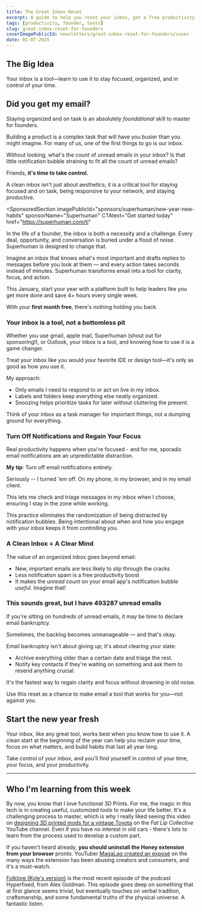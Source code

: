 ```yaml
---
title: The Great Inbox Reset
excerpt: A guide to help you reset your inbox, get a free productivity boost, and do better work.
tags: [productivity, founder, tools]
slug: great-inbox-reset-for-founders
coverImagePublicId: newsletters/great-inbox-reset-for-founders/cover
date: 01-07-2025
---
```


## The Big Idea

Your inbox is a tool—learn to use it to stay focused, organized, and in control of your time.


## Did you get my email?

Staying organized and on task is an absolutely _foundational_ skill to master for founders.

Building a product is a complex task that will have you busier than you might imagine. For many of us, one of the first things to go is our inbox.

Without looking, what's the count of unread emails in your inbox? Is that little notification bubble straining to fit all the count of unread emails?

Friends, **it's time to take control.**

A clean inbox isn't just about aesthetics; it is a critical tool for staying focused and on task, being responsive to your network, and staying productive.



<SponsoredSection
  imagePublicId="sponsors/superhuman/new-year-new-habits"
  sponsorName="Superhuman"
  CTAtext="Get started today"
  href="https://superhuman.com/ti"
>

In the life of a founder, the inbox is both a necessity and a challenge. Every deal, opportunity, and conversation is buried under a flood of noise. Superhuman is designed to change that.

Imagine an inbox that knows what's most important and drafts replies to messages before you look at them — and every action takes seconds instead of minutes. Superhuman transforms email into a tool for clarity, focus, and action.

This January, start your year with a platform built to help leaders like you get more done and save 4+ hours every single week.

With your **first month free**, there's nothing holding you back.

</SponsoredSection>


### Your inbox is a tool, not a bottomless pit

Whether you use gmail, apple mail, Superhuman (shout out for sponsoring!), or Outlook, your inbox is a tool, and knowing how to use it is a game changer.

Treat your inbox like you would your favorite IDE or design tool—it's only as good as how you use it.

My approach:

- Only emails I need to respond to or act on live in my inbox.
- Labels and folders keep everything else neatly organized.
- Snoozing helps prioritize tasks for later without cluttering the present.

Think of your inbox as a task manager for important things, not a dumping ground for everything.

### Turn Off Notifications and Regain Your Focus

Real productivity happens when you're focused - and for me, sporadic email notifications are an unpredictable distraction.

**My tip**: Turn off email notifications entirely.

Seriously -- I turned 'em off. On my phone, in my browser, and in my email client.

This lets me check and triage messages in my inbox when I choose, ensuring I stay in the zone while working.

This practice eliminates the randomization of being distracted by notification bubbles. Being intentional about when and how you engage with your inbox keeps it from controlling you.

### A Clean Inbox = A Clear Mind

The value of an organized inbox goes beyond email:

- New, important emails are less likely to slip through the cracks
- Less notification spam is a free productivity boost
- It makes the _unread count_ on your email app's notification bubble _useful._ Imagine that!

### This sounds great, but I have 493287 unread emails

If you're sitting on hundreds of unread emails, it may be time to declare email bankruptcy.

Sometimes, the backlog becomes unmanageable — and that's okay.

Email bankruptcy isn't about giving up; it's about clearing your slate:

- Archive everything older than a certain date and triage the rest.
- Notify key contacts if they're waiting on something and ask them to resend anything crucial.

It's the fastest way to regain clarity and focus without drowning in old noise.

Use this reset as a chance to make email a tool that works for you—not against you.


## Start the new year fresh

Your inbox, like any great tool, works best when you know how to use it. A clean start at the beginning of the year can help you reclaim your time, focus on what matters, and build habits that last all year long.

Take control of your inbox, and you'll find yourself in control of your time, your focus, and your productivity.

---

## Who I'm learning from this week

By now, you know that I love functional 3D Prints. For me, the magic in this tech is in creating useful, customized tools to make your life better. It's a challenging process to master, which is why I really liked seeing this video on [designing 3D printed mods for a vintage Toyota](https://www.youtube.com/watch?v=hpxAcJaAXgk) on the _Fat Lip Collective_ YouTube channel. Even if you have no interest in old cars - there's lots to learn from the process used to develop a custom part.

If you haven't heard already, **you should uninstall the Honey extension from your browser** pronto. YouTuber [MagaLag created an exposé](https://www.youtube.com/watch?v=vc4yL3YTwWk&pp=ygUSaG9uZXkgc2NhbSBleHBvc2Vk) on the many ways the extension has been abusing creators and consumers, and it's a must-watch.

[Folklore (Kyle's version)](https://pca.st/0iqmt7xe) is the most recent episode of the podcast Hyperfixed, from Alex Goldman. This episode goes deep on something that at first glance seems trivial, but eventually touches on verbal tradition, craftsmanship, and some fundamental truths of the physical universe. A fantastic listen.
